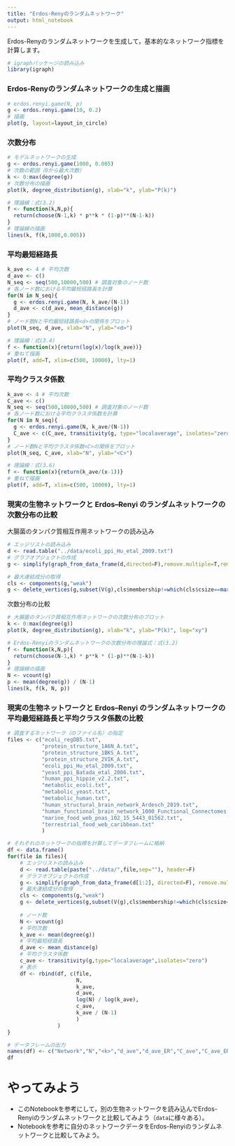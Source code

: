 ---
title: "Erdos-Renyのランダムネットワーク"
output: html_notebook
---
Erdos-Renyのランダムネットワークを生成して，基本的なネットワーク指標を計算します。


```{r}
# igraphパッケージの読み込み
library(igraph)
```

### Erdos-Renyのランダムネットワークの生成と描画
```{r}
# erdos.renyi.game(N, p)
g <- erdos.renyi.game(10, 0.2)
# 描画
plot(g, layout=layout_in_circle)
```

### 次数分布
```{r}
# モデルネットワークの生成
g <- erdos.renyi.game(1000, 0.005)
# 次数の範囲（0から最大次数）
k <- 0:max(degree(g))
# 次数分布の描画
plot(k, degree_distribution(g), xlab="k", ylab="P(k)")

# 理論線：式(3.2)
f <- function(k,N,p){
  return(choose(N-1,k) * p**k * (1-p)**(N-1-k))
}
# 理論線の描画
lines(k, f(k,1000,0.005))
```

### 平均最短経路長
```{r}
k_ave <- 4 # 平均次数
d_ave <- c()
N_seq <- seq(500,10000,500) # 調査対象のノード数
# 各ノード数における平均最短経路長を計算
for(N in N_seq){
  g <- erdos.renyi.game(N, k_ave/(N-1))
  d_ave <- c(d_ave, mean_distance(g))
}
# ノード数Nと平均最短経路長<d>の関係をプロット
plot(N_seq, d_ave, xlab="N", ylab="<d>")

# 理論線：式(3.4)
f <- function(x){return(log(x)/log(k_ave))}
# 重ねて描画
plot(f, add=T, xlim=c(500, 10000), lty=1)
```

### 平均クラスタ係数
```{r}
k_ave <- 4 # 平均次数
C_ave <- c()
N_seq <- seq(500,10000,500) # 調査対象のノード数
# 各ノード数における平均クラスタ係数を計算
for(N in N_seq){
  g <- erdos.renyi.game(N, k_ave/(N-1))
  C_ave <- c(C_ave, transitivity(g, type="localaverage", isolates="zero"))
}
# ノード数Nと平均クラスタ係数<C>の関係をプロット
plot(N_seq, C_ave, xlab="N", ylab="<C>")

# 理論線：式(3.6)
f <- function(x){return(k_ave/(x-1))}
# 重ねて描画
plot(f, add=T, xlim=c(500, 10000), lty=1)
```
### 現実の生物ネットワークと Erdos–Renyi のランダムネットワークの次数分布の比較
大腸菌のタンパク質相互作用ネットワークの読み込み
```{r}
# エッジリストの読み込み
d <- read.table("../data/ecoli_ppi_Hu_etal_2009.txt")
# グラフオブジェクトの作成
g <- simplify(graph_from_data_frame(d,directed=F),remove.multiple=T,remove.loops=T)

# 最大連結成分の取得
cls <- components(g,"weak")
g <- delete_vertices(g,subset(V(g),cls$membership!=which(cls$csize==max(cls$csize))[[1]]))
```

次数分布の比較
```{r}
# 大腸菌のタンパク質相互作用ネットワークの次数分布のプロット
k <- 0:max(degree(g))
plot(k, degree_distribution(g), xlab="k", ylab="P(k)", log="xy")

# Erdos-Renyiのランダムネットワークの次数分布の理論式：式(3.2)
f <- function(k,N,p){
  return(choose(N-1,k) * p**k * (1-p)**(N-1-k))
}
# 理論線の描画
N <- vcount(g)
p <- mean(degree(g)) / (N-1)
lines(k, f(k, N, p))
```

### 現実の生物ネットワークと Erdos–Renyi のランダムネットワークの平均最短経路長と平均クラスタ係数の比較
```{r}
# 調査するネットワーク（のファイル名）の指定
files <- c("ecoli_regDB5.txt",
           "protein_structure_1A6N_A.txt",
           "protein_structure_1BKS_A.txt",
           "protein_structure_2VIK_A.txt",
           "ecoli_ppi_Hu_etal_2009.txt",
           "yeast_ppi_Batada_etal_2006.txt",
           "human_ppi_hippie_v2.2.txt",
           "metabolic_ecoli.txt",
           "metabolic_yeast.txt",
           "metabolic_human.txt",
           "human_structural_brain_network_Ardesch_2019.txt",
           "human_functional_brain_network_1000_Functional_Connectomes.txt",
           "marine_food_web_pnas_102_15_5443_01562.txt",
           "terrestrial_food_web_caribbean.txt"
           )

# それぞれのネットワークの指標を計算してデータフレームに格納
df <- data.frame()
for(file in files){
    # エッジリストの読み込み
    d <- read.table(paste("../data/",file,sep=""), header=F)
    # グラフオブジェクトの作成
    g <- simplify(graph_from_data_frame(d[1:2], directed=F), remove.multiple=T, remove.loops=T)
    # 最大連結成分の取得
    cls <- components(g,"weak")
    g <- delete_vertices(g,subset(V(g),cls$membership!=which(cls$csize==max(cls$csize))[[1]]))
    
    # ノード数
    N <- vcount(g)
    # 平均次数
    k_ave <- mean(degree(g))
    # 平均最短経路長
    d_ave <- mean_distance(g)
    # 平均クラスタ係数
    c_ave <- transitivity(g,type="localaverage",isolates="zero")
    # 表示
    df <- rbind(df, c(file, 
                      N,
                      k_ave,
                      d_ave,
                      log(N) / log(k_ave),
                      c_ave,
                      k_ave / (N-1)
                      )
                )
}

# データフレームの出力
names(df) <- c("Network","N","<k>","d_ave","d_ave_ER","C_ave","C_ave_ER")
df
```

# やってみよう
  + このNotebookを参考にして，別の生物ネットワークを読み込んでErdos-Renyiのランダムネットワークと比較してみよう（``data``に様々ある）。
  + Notebookを参考に自分のネットワークデータをErdos-Renyiのランダムネットワークと比較してみよう。